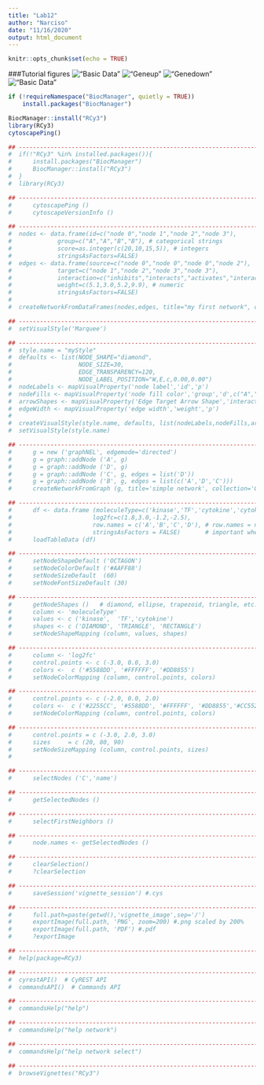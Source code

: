 ```yaml
---
title: "Lab12"
author: "Narciso"
date: "11/16/2020"
output: html_document
---
```


```r
knitr::opts_chunk$set(echo = TRUE)
```
###Tutorial figures
!["Basic Data"](Images/galFiltered network with data(1).png)
!["Geneup"](Images/String Network(Geneup).png)
!["Genedown"](Images/String Network - 1(gene_down).png)
!["Basic Data"](Images/String Network - ovarian cancer(1).png)

```r
if (!requireNamespace("BiocManager", quietly = TRUE))
    install.packages("BiocManager")

BiocManager::install("RCy3")
library(RCy3)
cytoscapePing()

## -----------------------------------------------------------------------------
#  if(!"RCy3" %in% installed.packages()){
#      install.packages("BiocManager")
#      BiocManager::install("RCy3")
#  }
#  library(RCy3)

## -----------------------------------------------------------------------------
#      cytoscapePing ()
#      cytoscapeVersionInfo ()

## -----------------------------------------------------------------------------
#  nodes <- data.frame(id=c("node 0","node 1","node 2","node 3"),
#             group=c("A","A","B","B"), # categorical strings
#             score=as.integer(c(20,10,15,5)), # integers
#             stringsAsFactors=FALSE)
#  edges <- data.frame(source=c("node 0","node 0","node 0","node 2"),
#             target=c("node 1","node 2","node 3","node 3"),
#             interaction=c("inhibits","interacts","activates","interacts"),  # optional
#             weight=c(5.1,3.0,5.2,9.9), # numeric
#             stringsAsFactors=FALSE)
#  
#  createNetworkFromDataFrames(nodes,edges, title="my first network", collection="DataFrame Example")

## -----------------------------------------------------------------------------
#  setVisualStyle('Marquee')

## -----------------------------------------------------------------------------
#  style.name = "myStyle"
#  defaults <- list(NODE_SHAPE="diamond",
#                   NODE_SIZE=30,
#                   EDGE_TRANSPARENCY=120,
#                   NODE_LABEL_POSITION="W,E,c,0.00,0.00")
#  nodeLabels <- mapVisualProperty('node label','id','p')
#  nodeFills <- mapVisualProperty('node fill color','group','d',c("A","B"), c("#FF9900","#66AAAA"))
#  arrowShapes <- mapVisualProperty('Edge Target Arrow Shape','interaction','d',c("activates","inhibits","interacts"),c("Arrow","T","None"))
#  edgeWidth <- mapVisualProperty('edge width','weight','p')
#  
#  createVisualStyle(style.name, defaults, list(nodeLabels,nodeFills,arrowShapes,edgeWidth))
#  setVisualStyle(style.name)

## -----------------------------------------------------------------------------
#      g = new ('graphNEL', edgemode='directed')
#      g = graph::addNode ('A', g)
#      g = graph::addNode ('D', g)
#      g = graph::addNode ('C', g, edges = list('D'))
#      g = graph::addNode ('B', g, edges = list(c('A','D','C')))
#      createNetworkFromGraph (g, title='simple network', collection='GraphNEL Example')

## -----------------------------------------------------------------------------
#      df <- data.frame (moleculeType=c('kinase','TF','cytokine','cytokine'),
#                       log2fc=c(1.8,3.0,-1.2,-2.5),
#                       row.names = c('A','B','C','D'), # row.names = node names
#                       stringsAsFactors = FALSE)       # important when loading strings!
#      loadTableData (df)

## -----------------------------------------------------------------------------
#      setNodeShapeDefault ('OCTAGON')
#      setNodeColorDefault ('#AAFF88')
#      setNodeSizeDefault  (60)
#      setNodeFontSizeDefault (30)

## -----------------------------------------------------------------------------
#      getNodeShapes ()   # diamond, ellipse, trapezoid, triangle, etc.
#      column <- 'moleculeType'
#      values <- c ('kinase',  'TF','cytokine')
#      shapes <- c ('DIAMOND', 'TRIANGLE', 'RECTANGLE')
#      setNodeShapeMapping (column, values, shapes)

## -----------------------------------------------------------------------------
#      column <- 'log2fc'
#      control.points <- c (-3.0, 0.0, 3.0)
#      colors <-  c ('#5588DD', '#FFFFFF', '#DD8855')
#      setNodeColorMapping (column, control.points, colors)

## -----------------------------------------------------------------------------
#      control.points <- c (-2.0, 0.0, 2.0)
#      colors <-  c ('#2255CC', '#5588DD', '#FFFFFF', '#DD8855','#CC5522')
#      setNodeColorMapping (column, control.points, colors)

## -----------------------------------------------------------------------------
#      control.points = c (-3.0, 2.0, 3.0)
#      sizes     = c (20, 80, 90)
#      setNodeSizeMapping (column, control.points, sizes)
#  

## -----------------------------------------------------------------------------
#      selectNodes ('C','name')

## -----------------------------------------------------------------------------
#      getSelectedNodes ()

## -----------------------------------------------------------------------------
#      selectFirstNeighbors ()

## -----------------------------------------------------------------------------
#      node.names <- getSelectedNodes ()

## -----------------------------------------------------------------------------
#      clearSelection()
#      ?clearSelection

## -----------------------------------------------------------------------------
#      saveSession('vignette_session') #.cys

## -----------------------------------------------------------------------------
#      full.path=paste(getwd(),'vignette_image',sep='/')
#      exportImage(full.path, 'PNG', zoom=200) #.png scaled by 200%
#      exportImage(full.path, 'PDF') #.pdf
#      ?exportImage

## -----------------------------------------------------------------------------
#  help(package=RCy3)

## -----------------------------------------------------------------------------
#  cyrestAPI()  # CyREST API
#  commandsAPI()  # Commands API

## -----------------------------------------------------------------------------
#  commandsHelp("help")

## -----------------------------------------------------------------------------
#  commandsHelp("help network")

## -----------------------------------------------------------------------------
#  commandsHelp("help network select")

## -----------------------------------------------------------------------------
#  browseVignettes("RCy3")


```

